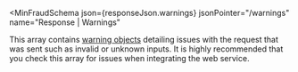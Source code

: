 
<MinFraudSchema
  json={responseJson.warnings}
  jsonPointer="/warnings"
  name="Response | Warnings"
>
  This array contains [warning objects](#schema--response--warning) detailing
  issues with the request that was sent such as invalid or unknown inputs. It is
  highly recommended that you check this array for issues when integrating the
  web service.
</MinFraudSchema>
